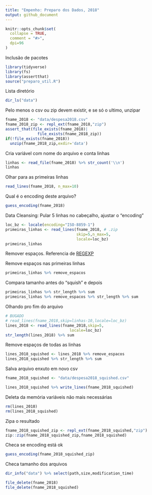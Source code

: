 ---
title: "Empenho: Preparo dos Dados, 2018"
output: github_document
---

```{r,echo=F}
knitr::opts_chunk$set(
  collapse = TRUE,
  comment = "#>",
  dpi=96
)
```

Inclusão de pacotes

```{r setup,message=F}
library(tidyverse)
library(fs)
library(assertthat)
source("preparo_util.R")
```

Lista diretório

```{r}
dir_ls("data")
```

Pelo menos o csv ou zip devem existir, e se só o ultimo, unzipar

```{r}
fname_2018 <- "data/despesa2018.csv"
fname_2018_zip <- repl_ext(fname_2018,"zip")
assert_that(file_exists(fname_2018)|
              file_exists(fname_2018_zip))
if(!file_exists(fname_2018))
  unzip(fname_2018_zip,exdir='data')
```

Cria variável com nome do arquivo e conta linhas

```{r,cache=T}
linhas <- read_file(fname_2018) %>% str_count('\\n')
linhas
```

Olhar para as primeiras linhas

```{r inspect,cache=T}
read_lines(fname_2018, n_max=10)
```

Qual é o encoding deste arquivo?

```{r,cache=T}
guess_encoding(fname_2018)
```

Data Cleansing: Pular 5 linhas no cabeçalho, ajustar o "encoding"

```{r tratar1,cache=T}
loc_bz <- locale(encoding="ISO-8859-1")
primeiras_linhas <- read_lines(fname_2018, # .zip
                               skip=5,n_max=5,
                               locale=loc_bz)
primeiras_linhas
```

Remover espaços. Referencia de [REGEXP](https://stringr.tidyverse.org/articles/regular-expressions.html)

Remove espaços nas primeiras linhas

```{r}
primeiras_linhas %>% remove_espacos
```

Compara tamanho antes do "squish" e depois

```{r,cache=T}
primeiras_linhas %>% str_length %>% sum
primeiras_linhas %>% remove_espacos %>% str_length %>% sum
```

Olhando pro fim do arquivo

```{r,cache=T}
# BUGADO
# read_lines(fname_2018,skip=linhas-10,locale=loc_bz)
lines_2018 <- read_lines(fname_2018,skip=5,
                            locale=loc_bz)
str_length(lines_2018) %>% sum
```

Remove espaços de todas as linhas

```{r,cache=T}
lines_2018_squished <- lines_2018 %>% remove_espacos
lines_2018_squished %>% str_length %>% sum
```

Salva arquivo enxuto em novo csv

```{r}
fname_2018_squished <- "data/despesa2018_squished.csv"
```

```{r,cache=T}
lines_2018_squished %>% write_lines(fname_2018_squished)
```

Deleta da memória variáveis não mais necessárias

```{r}
rm(lines_2018)
rm(lines_2018_squished)
```

Zipa o resultado

```{r,cache=T}
fname_2018_squished_zip <- repl_ext(fname_2018_squished,"zip")
zip::zip(fname_2018_squished_zip,fname_2018_squished)
```

Checa se encoding está ok

```{r,cache=T}
guess_encoding(fname_2018_squished_zip)
```

Checa tamanho dos arquivos

```{r}
dir_info("data") %>% select(path,size,modification_time)
```

```{r}
file_delete(fname_2018)
file_delete(fname_2018_squished)
```

